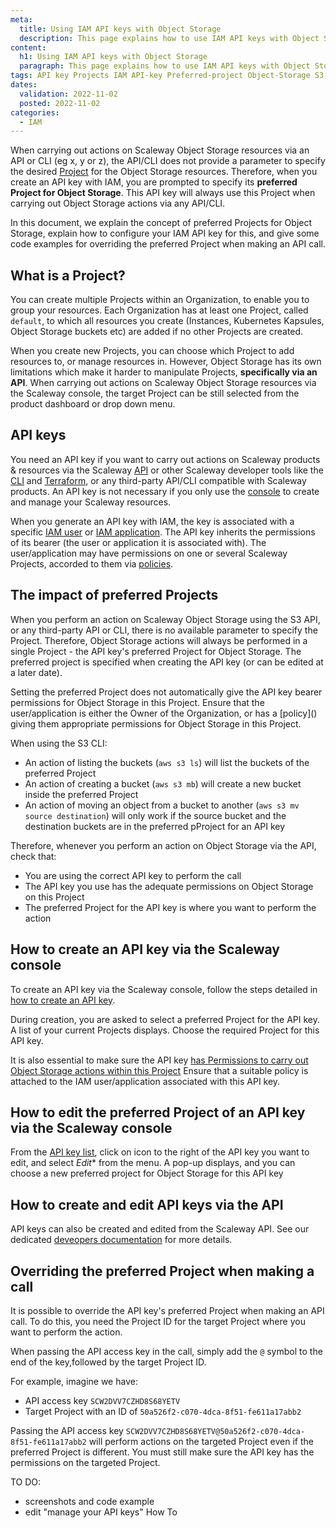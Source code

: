 ```yaml
---
meta:
  title: Using IAM API keys with Object Storage
  description: This page explains how to use IAM API keys with Object Storage
content:
  h1: Using IAM API keys with Object Storage
  paragraph: This page explains how to use IAM API keys with Object Storage
tags: API key Projects IAM API-key Preferred-project Object-Storage S3
dates:
  validation: 2022-11-02
  posted: 2022-11-02
categories:
  - IAM
---
```


When carrying out actions on Scaleway Object Storage resources via an API or CLI (eg x, y or z), the API/CLI does not provide a parameter to specify the desired [Project]() for the Object Storage resources. Therefore, when you create an API key with IAM, you are prompted to specify its **preferred Project for Object Storage**. This API key will always use this Project when carrying out Object Storage actions via any API/CLI.

In this document, we explain the concept of preferred Projects for Object Storage, explain how to configure your IAM API key for this, and give some code examples for overriding the preferred Project when making an API call.

## What is a Project?

You can create multiple Projects within an Organization, to enable you to group your resources. Each Organization has at least one Project, called `default`, to which all resources you create (Instances, Kubernetes Kapsules, Object Storage buckets etc) are added if no other Projects are created. 

When you create new Projects, you can choose which Project to add resources to, or manage resources in. However, Object Storage has its own limitations which make it harder to manipulate Projects, **specifically via an API**. When carrying out actions on Scaleway Object Storage resources via the Scaleway console, the target Project can be still selected from the product dashboard or drop down menu.

## API keys

You need an API key if you want to carry out actions on Scaleway products & resources via the Scaleway [API]() or other Scaleway developer tools like the [CLI]() and [Terraform](), or any third-party API/CLI compatible with Scaleway products. An API key is not necessary if you only use the [console]() to create and manage your Scaleway resources. 

When you generate an API key with IAM, the key is associated with a specific [IAM user]() or [IAM application](). The API key inherits the permissions of its bearer (the user or application it is associated with). The user/application may have permissions on one or several Scaleway Projects, accorded to them via [policies]().

## The impact of preferred Projects

When you perform an action on Scaleway Object Storage using the S3 API, or any third-party API or CLI, there is no available parameter to specify the Project. Therefore, Object Storage actions will always be performed in a single Project - the API key's preferred Project for Object Storage. The preferred project is specified when creating the API key (or can be edited at a later date).

<Message type="important">
Setting the preferred Project does not automatically give the API key bearer permissions for Object Storage in this Project. Ensure that the user/application is either the Owner of the Organization, or has a [policy]() giving them appropriate permissions for Object Storage in this Project.
</Message>

When using the S3 CLI:
- An action of listing the buckets (`aws s3 ls`) will list the buckets of the preferred Project
- An action of creating a bucket (`aws s3 mb`) will create a new bucket inside the preferred Project
- An action of moving an object from a bucket to another (`aws s3 mv source destination`) will only work if the source bucket and the destination buckets are in the preferred pProject for an API key

Therefore, whenever you perform an action on Object Storage via the API, check that:
- You are using the correct API key to perform the call
- The API key you use has the adequate permissions on Object Storage on this Project
- The preferred Project for the API key is where you want to perform the action

## How to create an API key via the Scaleway console

To create an API key via the Scaleway console, follow the steps detailed in [how to create an API key]().

During creation, you are asked to select a preferred Project for the API key. A list of your current Projects displays. Choose the required Project for this API key.

It is also essential to make sure the API key [has Permissions to carry out Object Storage actions within this Project]() Ensure that a suitable policy is attached to the IAM user/application associated with this API key.

## How to edit the preferred Project of an API key via the Scaleway console

From the [API key list](https://console.scaleway.com/iam/api-keys), click on <Icon name="more"/> icon to the right of the API key you want to edit, and select *Edit** from the menu. A pop-up displays, and you can choose a new preferred project for Object Storage for this API key

## How to create and edit API keys via the API

API keys can also be created and edited from the Scaleway API. See our dedicated [deveopers documentation](https://developers.scaleway.com/en/products/iam/api/v1alpha1/#api-keys-3665ae) for more details.

## Overriding the preferred Project when making a call

It is possible to override the API key's preferred Project when making an API call. To do this, you need the Project ID for the target Project where you want to perform the action.

When passing the API access key in the call, simply add the `@` symbol to the end of the key,followed by the target Project ID.

For example, imagine we have:
- API access key `SCW2DVV7CZHD8S68YETV`
- Target Project with an ID of `50a526f2-c070-4dca-8f51-fe611a17abb2`

Passing the API access key `SCW2DVV7CZHD8S68YETV@50a526f2-c070-4dca-8f51-fe611a17abb2` will perform actions on the targeted Project even if the preferred Project is different. You must still make sure the API key has the permissions on the targeted Project.

TO DO: 
- screenshots and code example
- edit "manage your API keys" How To